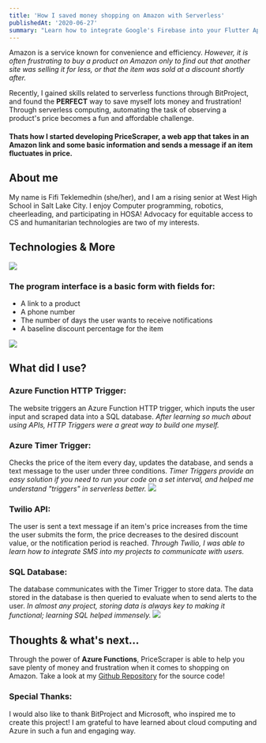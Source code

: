 ```yaml
---
title: 'How I saved money shopping on Amazon with Serverless'
publishedAt: '2020-06-27'
summary: "Learn how to integrate Google's Firebase into your Flutter App."
---
```


Amazon is a service known for convenience and efficiency. *However, it is often frustrating to buy a product on Amazon only to find out that another site was selling it for less, or that the item was sold at a discount shortly after.*

Recently, I gained skills related to serverless functions through BitProject, and found the **PERFECT** way to save myself lots money and frustration! Through serverless computing, automating the task of observing a product's price becomes a fun and affordable challenge. 

#### Thats how I started developing PriceScraper, a web app that takes in an Amazon link and some basic information and sends a message if an item fluctuates in price.

## About me
My name is Fifi Teklemedhin (she/her), and I am a rising senior at West High School in Salt Lake City. I enjoy Computer programming, robotics, cheerleading, and participating in HOSA! Advocacy for equitable access to CS and humanitarian technologies are two of my interests.

## Technologies & More
![](https://i.imgur.com/Lb4zDge.png)

### The program interface is a basic form with fields for:
* A link to a product
* A phone number
* The number of days the user wants to receive notifications
* A baseline discount percentage for the item

![](https://s3.us-west-2.amazonaws.com/secure.notion-static.com/83d7c950-cc7d-455f-a8ba-467f70091fde/Untitled.png?X-Amz-Algorithm=AWS4-HMAC-SHA256&X-Amz-Credential=AKIAT73L2G45O3KS52Y5%2F20210702%2Fus-west-2%2Fs3%2Faws4_request&X-Amz-Date=20210702T131657Z&X-Amz-Expires=86400&X-Amz-Signature=4a2a5e5dd7b10b44ad4a5a31eec8b19efcedbffb502dadc740baaaa53478fbde&X-Amz-SignedHeaders=host&response-content-disposition=filename%20%3D%22Untitled.png%22)

## What did I use?
### **Azure Function HTTP Trigger:** 
The website triggers an Azure Function HTTP trigger, which inputs the user input and scraped data into a SQL database. *After learning so much about using APIs, HTTP Triggers were a great way to build one myself.*

### **Azure Timer Trigger:** 
Checks the price of the item every day, updates the database, and sends a text message to the user under three conditions. *Timer Triggers provide an easy solution if you need to run your code on a set interval, and helped me understand "triggers" in serverless better.*
![](https://res.cloudinary.com/practicaldev/image/fetch/s--F-uAZiJk--/c_limit%2Cf_auto%2Cfl_progressive%2Cq_66%2Cw_880/https://dev-to-uploads.s3.amazonaws.com/i/0hw5g3njd02y4qv84msn.gif)

### **Twilio API:** 
The user is sent a text message if an item's price increases from the time the user submits the form, the price decreases to the desired discount value, or the notification period is reached. *Through Twilio, I was able to learn how to integrate SMS into my projects to communicate with users.*

### **SQL Database:** 
The database communicates with the Timer Trigger to store data. The data stored in the database is then queried to evaluate when to send alerts to the user. *In almost any project, storing data is always key to making it functional; learning SQL helped immensely.*
![](https://i.imgur.com/C0LUNFE.png)

## Thoughts & what's next...

Through the power of **Azure Functions**, PriceScraper is able to help you save plenty of money and frustration when it comes to shopping on Amazon. Take a look at my [Github Repository](https://github.com/FifiTeklemedhin/BitcampServerlessProjectFinal/tree/main/Bitcamp%20Serverless%20Final%20Project) for the source code!

### Special Thanks:

I would also like to thank BitProject and Microsoft, who inspired me to create this project! I am grateful to have learned about cloud computing and Azure in such a fun and engaging way.